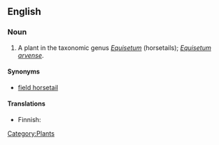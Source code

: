 ==English==

===Noun===
{{en-noun|sg=[[common]] [[horsetail]]}}

# A plant in the taxonomic genus ''[[Equisetum]]'' (horsetails); ''[[Equisetum arvense]]''.

====Synonyms====
*[[field horsetail]]

====Translations====
{{top}}
*Finnish: {{t+|fi|peltokorte}}
{{trans-mid}}
{{trans-bottom}}

[[Category:Plants]]